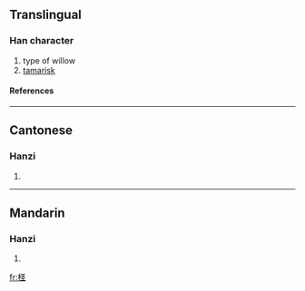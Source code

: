 {{see|檉}}

==Translingual==
===Han character===
{{Han char|rn=75|rad=木|as=05|sn=9|four=|canj=木水土 (DEG)}}
# type of willow
# [[tamarisk]]
====References====
{{Han ref|kx=0521.121|dkj=14672|hdz=21191.030|uh=67FD|ud=26621}}

----
==Cantonese==
===Hanzi===
{{yue-hanzi|jyut=|y=ching1}}
# {{defn|Cantonese}}

----
==Mandarin==
===Hanzi===
{{cmn-hanzi|tra=檉|pin=[[jué]] ([[jue2]])|wg=chüeh<sup>2</sup>}}
# {{defn|Mandarin}}

[[fr:柽]]